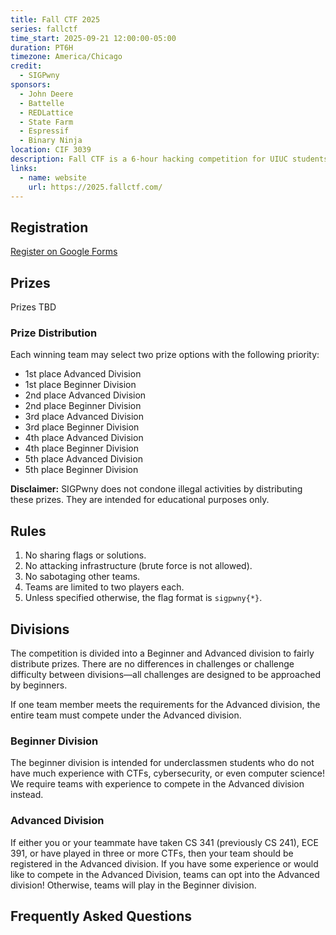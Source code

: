 ```yaml
---
title: Fall CTF 2025
series: fallctf
time_start: 2025-09-21 12:00:00-05:00
duration: PT6H
timezone: America/Chicago
credit:
  - SIGPwny
sponsors:
  - John Deere
  - Battelle
  - REDLattice
  - State Farm
  - Espressif
  - Binary Ninja
location: CIF 3039
description: Fall CTF is a 6-hour hacking competition for UIUC students hosted by SIGPwny. UIUC students of all backgrounds are welcome, including beginners! Work in teams of two on challenges related to web hacking, reverse engineering, binary exploitation, and more! Plus, free food, free swag, and companies!
links:
  - name: website
    url: https://2025.fallctf.com/
---
```

## Registration

<a href="https://forms.gle/QrZhvVtncqp2rXnP7" class="button btn-primary mb-2">Register on Google Forms</a>

## Prizes

Prizes TBD

### Prize Distribution
Each winning team may select two prize options with the following priority:
- 1st place Advanced Division
- 1st place Beginner Division
- 2nd place Advanced Division
- 2nd place Beginner Division
- 3rd place Advanced Division
- 3rd place Beginner Division
- 4th place Advanced Division
- 4th place Beginner Division
- 5th place Advanced Division
- 5th place Beginner Division

**Disclaimer:** SIGPwny does not condone illegal activities by distributing these prizes. They are intended for educational purposes only.

## Rules
1. No sharing flags or solutions.
2. No attacking infrastructure (brute force is not allowed).
3. No sabotaging other teams.
4. Teams are limited to two players each.
5. Unless specified otherwise, the flag format is `sigpwny{*}`.

## Divisions
The competition is divided into a Beginner and Advanced division to fairly distribute prizes. There are no differences in challenges or challenge difficulty between divisions—all challenges are designed to be approached by beginners. 

If one team member meets the requirements for the Advanced division, the entire team must compete under the Advanced division.

### Beginner Division
The beginner division is intended for underclassmen students who do not have much experience with CTFs, cybersecurity, or even computer science! We require teams with experience to compete in the Advanced division instead.

### Advanced Division
If either you or your teammate have taken CS 341 (previously CS 241), ECE 391, or have played in three or more CTFs, then your team should be registered in the Advanced division. If you have some experience or would like to compete in the Advanced Division, teams can opt into the Advanced division! Otherwise, teams will play in the Beginner division.

## Frequently Asked Questions
